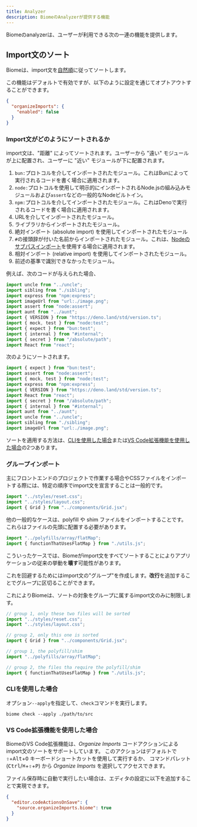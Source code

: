 ```yaml
---
title: Analyzer
description: BiomeのAnalyzerが提供する機能
---
```


Biomeのanalyzerは、ユーザーが利用できる次の一連の機能を提供します。

## Import文のソート

Biomeは、import文を[自然順](https://ja.wikipedia.org/wiki/自然順)に従ってソートします。

この機能はデフォルトで有効ですが、以下のように設定を通じてオプトアウトすることができます。

```json
{
  "organizeImports": {
    "enabled": false
  }
}
```

### Import文がどのようにソートされるか

import文は、"距離" によってソートされます。ユーザーから "遠い" モジュールが上に配置され、ユーザーに "近い" モジュールが下に配置されます。

1. `bun:`プロトコルを介してインポートされたモジュール。これはBunによって実行されるコードを書く場合に適用されます。
2. `node:`プロトコルを使用して明示的にインポートされるNode.jsの組み込みモジュールおよび`assert`などの一般的なNodeビルトイン。
3. `npm:`プロトコルを介してインポートされたモジュール。これはDenoで実行されるコードを書く場合に適用されます。
4. URLを介してインポートされたモジュール。
5. ライブラリからインポートされたモジュール。
6. 絶対インポート (absolute import) を使用してインポートされたモジュール
7. `#`の接頭辞が付いた名前からインポートされたモジュール。これは、[Nodeのサブパスインポート](https://nodejs.org/api/packages.html#subpath-imports)を使用する場合に適用されます。
8. 相対インポート (relative import) を使用してインポートされたモジュール。
9. 前述の基準で識別できなかったモジュール。

例えば、次のコードが与えられた場合、

```ts
import uncle from "../uncle";
import sibling from "./sibling";
import express from "npm:express";
import imageUrl from "url:./image.png";
import assert from "node:assert";
import aunt from "../aunt";
import { VERSION } from "https://deno.land/std/version.ts";
import { mock, test } from "node:test";
import { expect } from "bun:test";
import { internal } from "#internal";
import { secret } from "/absolute/path";
import React from "react";
```

次のようにソートされます。

```ts
import { expect } from "bun:test";
import assert from "node:assert";
import { mock, test } from "node:test";
import express from "npm:express";
import { VERSION } from "https://deno.land/std/version.ts";
import React from "react";
import { secret } from "/absolute/path";
import { internal } from "#internal";
import aunt from "../aunt";
import uncle from "../uncle";
import sibling from "./sibling";
import imageUrl from "url:./image.png";
```

ソートを適用する方法は、[CLIを使用した場合](#cliを使用した場合)または[VS Code拡張機能を使用した場合](#vs-code拡張機能を使用した場合)の2つあります。

### グループインポート

主にフロントエンドのプロジェクトで作業する場合やCSSファイルをインポートする際には、特定の順序でimport文を宣言することは一般的です。

```js
import "../styles/reset.css";
import "../styles/layout.css";
import { Grid } from "../components/Grid.jsx";
```

他の一般的なケースは、polyfill や shim ファイルをインポートすることです。これらはファイルの先頭に配置する必要があります。

```js
import "../polyfills/array/flatMap";
import { functionThatUsesFlatMap } from "./utils.js";
```

こういったケースでは、Biomeがimport文をすべてソートすることによりアプリケーションの従来の挙動を**壊す**可能性があります。

これを回避するためにはimport文の"グループ"を作成します。**改行**を追加することでグループに区切ることができます。

これによりBiomeは、ソートの対象をグループに属するimport文のみに制限します。

```js
// group 1, only these two files will be sorted
import "../styles/reset.css";
import "../styles/layout.css";

// group 2, only this one is sorted
import { Grid } from "../components/Grid.jsx";
```

```js
// group 1, the polyfill/shim
import "../polyfills/array/flatMap";

// group 2, the files tha require the polyfill/shim
import { functionThatUsesFlatMap } from "./utils.js";
```

### CLIを使用した場合

オプション`--apply`を指定して、`check`コマンドを実行します。

```shell
biome check --apply ./path/to/src
```

### VS Code拡張機能を使用した場合

BiomeのVS Code拡張機能は、_Organize Imports_ コードアクションによるimport文のソートをサポートしています。
このアクションはデフォルトで <kbd title="Shift">⇧</kbd>+<kbd>Alt</kbd>+<kbd>O</kbd> キーボードショートカットを使用して実行するか、
コマンドパレット (<kbd>Ctrl</kbd>/<kbd title="Cmd">⌘</kbd>+<kbd title="Shift">⇧</kbd>+<kbd>P</kbd>) から _Organize Imports_ を選択してアクセスできます。

ファイル保存時に自動で実行したい場合は、エディタの設定に以下を追加することで実現できます。

```json
{
  "editor.codeActionsOnSave": {
    "source.organizeImports.biome": true
  }
}
```
